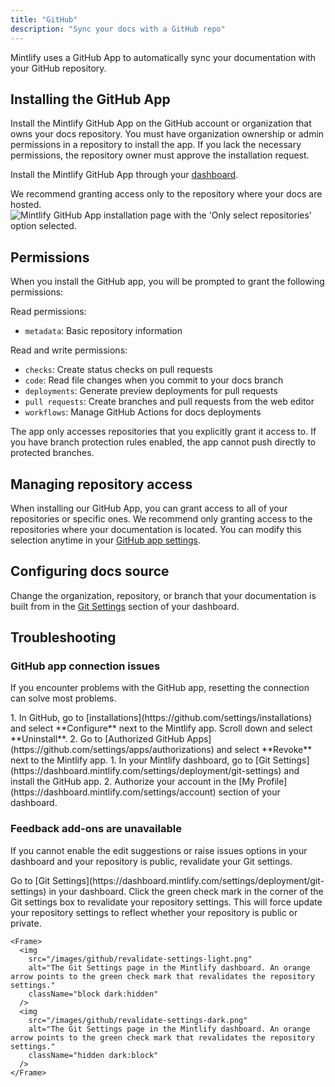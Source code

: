 ```yaml
---
title: "GitHub"
description: "Sync your docs with a GitHub repo"
---
```


Mintlify uses a GitHub App to automatically sync your documentation with your GitHub repository.

## Installing the GitHub App

Install the Mintlify GitHub App on the GitHub account or organization that owns your docs repository. You must have organization ownership or admin permissions in a repository to install the app. If you lack the necessary permissions, the repository owner must approve the installation request.

Install the Mintlify GitHub App through your [dashboard](https://dashboard.mintlify.com/settings/organization/github-app).

<Tip>
We recommend granting access only to the repository where your docs are hosted.
</Tip>

<Frame>
  <img className="h-80" alt="Mintlify GitHub App installation page with the 'Only select repositories' option selected." src="/images/github/select-repos.png" />
</Frame>

## Permissions

When you install the GitHub app, you will be prompted to grant the following permissions:

Read permissions:
* `metadata`: Basic repository information

Read and write permissions:
* `checks`: Create status checks on pull requests
* `code`: Read file changes when you commit to your docs branch
* `deployments`: Generate preview deployments for pull requests
* `pull requests`: Create branches and pull requests from the web editor
* `workflows`: Manage GitHub Actions for docs deployments

<Info>
The app only accesses repositories that you explicitly grant it access to. If you have branch protection rules enabled, the app cannot push directly to protected branches.
</Info>

## Managing repository access

When installing our GitHub App, you can grant access to all of your repositories or specific ones. We recommend only granting access to the repositories where your documentation is located. You can modify this selection anytime in your [GitHub app settings](https://github.com/apps/mintlify/installations/new).

## Configuring docs source

Change the organization, repository, or branch that your documentation is built from in the [Git Settings](https://dashboard.mintlify.com/settings/deployment/git-settings) section of your dashboard.

## Troubleshooting

### GitHub app connection issues

If you encounter problems with the GitHub app, resetting the connection can solve most problems.

<Steps>
  <Step title="Uninstall the Mintlify app through GitHub.">
    1. In GitHub, go to [installations](https://github.com/settings/installations) and select **Configure** next to the Mintlify app. Scroll down and select **Uninstall**.
    2. Go to [Authorized GitHub Apps](https://github.com/settings/apps/authorizations) and select **Revoke** next to the Mintlify app.
  </Step>
  <Step title="Reinstall the Mintlify app.">
    1. In your Mintlify dashboard, go to [Git Settings](https://dashboard.mintlify.com/settings/deployment/git-settings) and install the GitHub app.
    2. Authorize your account in the [My Profile](https://dashboard.mintlify.com/settings/account) section of your dashboard.
  </Step>
</Steps>

### Feedback add-ons are unavailable

If you cannot enable the edit suggestions or raise issues options in your dashboard and your repository is public, revalidate your Git settings.

<Steps>
  <Step title="Navigate to Git Settings">
    Go to [Git Settings](https://dashboard.mintlify.com/settings/deployment/git-settings) in your dashboard.
  </Step>
  <Step title="Revalidate your settings">
    Click the green check mark in the corner of the Git settings box to revalidate your repository settings. This will force update your repository settings to reflect whether your repository is public or private.

    <Frame>
      <img
        src="/images/github/revalidate-settings-light.png"
        alt="The Git Settings page in the Mintlify dashboard. An orange arrow points to the green check mark that revalidates the repository settings."
        className="block dark:hidden"
      />
      <img
        src="/images/github/revalidate-settings-dark.png"
        alt="The Git Settings page in the Mintlify dashboard. An orange arrow points to the green check mark that revalidates the repository settings."
        className="hidden dark:block"
      />
    </Frame>
  </Step>
</Steps>
